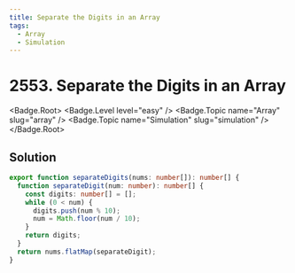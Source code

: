 ```yaml
---
title: Separate the Digits in an Array
tags:
  - Array
  - Simulation
---
```


# 2553. Separate the Digits in an Array

<Badge.Root>
  <Badge.Level level="easy" />
  <Badge.Topic name="Array" slug="array" />
  <Badge.Topic name="Simulation" slug="simulation" />
</Badge.Root>

## Solution

```typescript filename="solution.ts" copy
export function separateDigits(nums: number[]): number[] {
  function separateDigit(num: number): number[] {
    const digits: number[] = [];
    while (0 < num) {
      digits.push(num % 10);
      num = Math.floor(num / 10);
    }
    return digits;
  }
  return nums.flatMap(separateDigit);
}
```

<ProblemLink
  codingSite="leetcode"
  href="https://leetcode.com/problems/separate-the-digits-in-an-array"
  title="Separate the Digits in an Array"
/>
